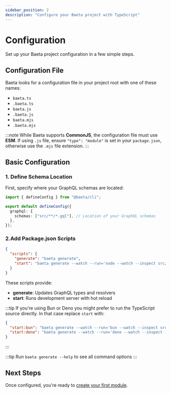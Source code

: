 ```yaml
---
sidebar_position: 2
description: "Configure your Baeta project with TypeScript"
---
```


# Configuration

Set up your Baeta project configuration in a few simple steps.

## Configuration File

Baeta looks for a configuration file in your project root with one of these names:

- `baeta.ts`
- `.baeta.ts`
- `baeta.js`
- `.baeta.js`
- `baeta.mjs`
- `.baeta.mjs`

:::note
While Baeta supports **CommonJS**, the configuration file must use **ESM**. If using `.js` file, ensure `"type": "module"` is set in your `package.json`, otherwise use the `.mjs` file extension.
:::

## Basic Configuration

### 1. Define Schema Location

First, specify where your GraphQL schemas are located:

```typescript
import { defineConfig } from "@baeta/cli";

export default defineConfig({
  graphql: {
    schemas: ["src/**/*.gql"], // Location of your GraphQL schemas
  },
});
```

### 2.Add Package.json Scripts

```json
{
  "scripts": {
    "generate": "baeta generate",
    "start": "baeta generate --watch --run='node --watch --inspect src/app.ts'"
  }
}
```

These scripts provide:

- **generate**: Updates GraphQL types and resolvers
- **start**: Runs development server with hot reload

:::tip
If you're using Bun or Deno you might prefer to run the TypeScript source directly. In that case replace `start` with:

```json
{
  "start:bun": "baeta generate --watch --run='bun --watch --inspect src/app.ts'",
  "start:deno": "baeta generate --watch --run='deno --watch --inspect --allow-net --allow-read --allow-env src/app.ts'"
}
```

:::

:::tip
Run `baeta generate --help` to see all command options
:::

## Next Steps

Once configured, you're ready to [create your first module](./first-module).

